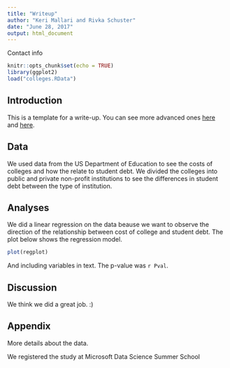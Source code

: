 ---
title: "Writeup"
author: "Keri Mallari and Rivka Schuster"
date: "June 28, 2017"
output: html_document
---

Contact info

```{r setup, include=FALSE}
knitr::opts_chunk$set(echo = TRUE)
library(ggplot2)
load("colleges.RData")
```

## Introduction
This is a template for a write-up. You can see more advanced ones [here](http://rmarkdown.rstudio.com/developer_document_templates.html) and [here](http://rmarkdown.rstudio.com/gallery.html).

## Data
We used data from the US Department of Education to see the costs of colleges and how the relate to student debt. We divided the colleges into public and private non-profit institutions to see the differences in student debt between the type of institution.

## Analyses
We did a linear regression on the data beause we want to observe the direction of the relationship between cost of college and student debt. The plot below shows the regression model.

```{r plot, echo=FALSE}
plot(regplot)
```

And including variables in text. The p-value was `r Pval`.

## Discussion
We think we did a great job. :)

## Appendix
More details about the data.

We registered the study at Microsoft Data Science Summer School